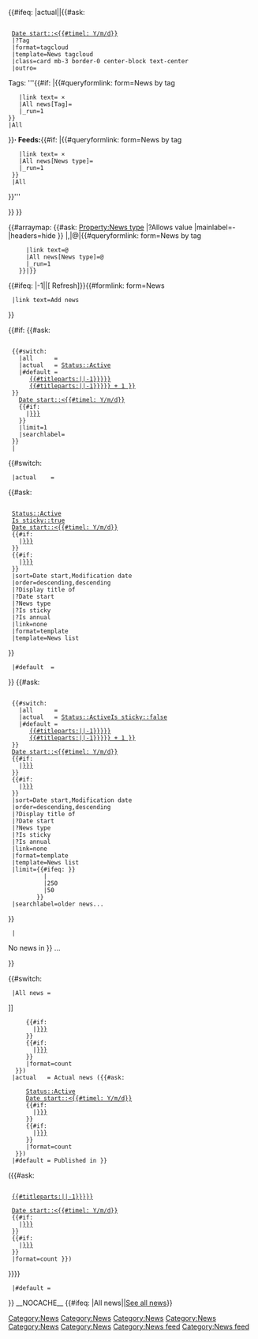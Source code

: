 <includeonly>{{#ifeq: {{{1|}}}|actual||{{#ask: 
  [[Category:News]]
  [[Date start::<{{#timel: Y/m/d}}]]
  |?Tag
  |format=tagcloud
  |template=News tagcloud
  |class=card mb-3 border-0 center-block text-center
  |outro=<div class="news-filters">
Tags: '''{{#if: {{{Tag|}}}|{{#queryformlink: form=News by tag
    |link text=<span title="All tags"> &times; {{{Tag|}}}</span>
    |All news[Tag]={{{1|}}}
    |_run=1
 }}
 |All
}}''' &middot; Feeds: '''{{#if: {{{News type|}}}|{{#queryformlink: form=News by tag
    |link text=<span title="All feeds"> &times; {{{News type|}}}</span>
    |All news[News type]={{{1|}}}
    |_run=1
  }}
  |All
}}'''
</div>
}}
{{Years range menu}}}}
<div id="recent-content">
<div class="news-feeds news-filter-buttons">
{{#arraymap: {{#ask: [[Property:News type]] |?Allows value |mainlabel=- |headers=hide }} |,|@|{{#queryformlink: form=News by tag
      |link text=<span class="label label-default {{#replace:{{lc:@}}| |-}}-trigger">@</span>
      |All news[News type]=@
      |_run=1
    }}|}}
<span class="news-action-buttons">
{{#ifeq: {{NAMESPACENUMBER}}|-1||<span class="plainlinks">[{{fullurl:{{FULLPAGENAME}}|action=purge}} <span class="label label-primary refresh-news">Refresh</span>]</span>}}{{#formlink: form=News
  |link text=<span class="label label-success add-news">Add news</span>
}}
</span>
</div>
{{#if: 
{{#ask:
  [[Category:News]]
  {{#switch: {{{1|all}}}
    |all      =
    |actual   = [[Status::Active]]
    |#default =
       [[Date start::>{{{1|{{#titleparts:{{FULLPAGENAME}}||-1}}}}}]]
       [[Date start::<<{{#expr: {{{1|{{#titleparts:{{FULLPAGENAME}}||-1}}}}} + 1 }}]] 
  }}
    [[Date start::<{{#timel: Y/m/d}}]]
    {{#if: {{{Tag|}}}
      |[[Tag::{{{Tag|}}}]]
    }}
    |limit=1
    |searchlabel=
  }}
  |
{{#switch: {{{1|}}}
  |actual    =
{{#ask: 
  [[Category:News]]
  [[Status::Active]]
  [[Is sticky::true]]
  [[Date start::<{{#timel: Y/m/d}}]]
  {{#if: {{{Tag|}}}
    |[[Tag::{{{Tag|}}}]]
  }}
  {{#if: {{{News type|}}}
    |[[News type::{{{News type|}}}]]
  }}
  |sort=Date start,Modification date 
  |order=descending,descending 
  |?Display title of 
  |?Date start 
  |?News type 
  |?Is sticky
  |?Is annual
  |link=none 
  |format=template 
  |template=News list 
}}
  |#default  =
}}
{{#ask: 
  [[Category:News]]
  {{#switch: {{{1|all}}}
    |all      =
    |actual   = [[Status::Active]][[Is sticky::false]]
    |#default =
       [[Date start::>{{{1|{{#titleparts:{{FULLPAGENAME}}||-1}}}}}]]
       [[Date start::<<{{#expr: {{{1|{{#titleparts:{{FULLPAGENAME}}||-1}}}}} + 1 }}]] 
  }}
  [[Date start::<{{#timel: Y/m/d}}]]
  {{#if: {{{Tag|}}}
    |[[Tag::{{{Tag|}}}]]
  }}
  {{#if: {{{News type|}}}
    |[[News type::{{{News type|}}}]]
  }}
  |sort=Date start,Modification date 
  |order=descending,descending
  |?Display title of 
  |?Date start 
  |?News type 
  |?Is sticky
  |?Is annual
  |link=none 
  |format=template 
  |template=News list 
  |limit={{#ifeq: {{{1|{{#titleparts:{{FULLPAGENAME}}||-1}}}}}
           |{{CURRENTYEAR}}
           |250
           |50
         }}
  |searchlabel=older news...
}}
  |
<div class="news-item">
;No news in {{{1|{{#titleparts:{{FULLPAGENAME}}||-1}}}}} ...
</div>
}}
</table>
</div>
{{#switch: {{BASEPAGENAME}}
  |All news =
{{DISPLAYTITLE: {{#switch: {{{1|all}}}
  |all      = Ever published news ({{#ask:
      [[Category:News]] 
      [[Date start::<{{#timel: Y/m/d}}]]  
      {{#if: {{{Tag|}}}
        |[[Tag::{{{Tag|}}}]]
      }}
      {{#if: {{{News type|}}}
        |[[News type::{{{News type|}}}]]
      }}
      |format=count
   }})
  |actual   = Actual news ({{#ask:
      [[Category:News]]
      [[Status::Active]]
      [[Date start::<{{#timel: Y/m/d}}]]
      {{#if: {{{Tag|}}}
        |[[Tag::{{{Tag|}}}]]
      }}
      {{#if: {{{News type|}}}
        |[[News type::{{{News type|}}}]]
      }}
      |format=count
   }})
  |#default = Published in {{{1|{{#titleparts:{{FULLPAGENAME}}||-1}}}}} 
({{#ask:
  [[Category:News]]
  [[Date start::>{{{1|{{#titleparts:{{FULLPAGENAME}}||-1}}}}}]]
<!--  [[Date start::<<{{#expr: {{{1|{{#titleparts:{{FULLPAGENAME}}||-1}}}}} + 1 }}]] -->
  [[Date start::<{{#timel: Y/m/d}}]]
  {{#if: {{{Tag|}}}
    |[[Tag::{{{Tag|}}}]]
  }}
  {{#if: {{{News type|}}}
    |[[News type::{{{News type|}}}]]
  }}
  |format=count }})
}}}}
  |#default =
}}
__NOCACHE__
[[Category:News feed]]
{{#ifeq: {{BASEPAGENAME}}|All news||<span class="news-feeds">[[Project:All news|<span class="label label-success">See all news</span>]]</span>}}
</includeonly><noinclude>[[Category:News feed]]</noinclude>
